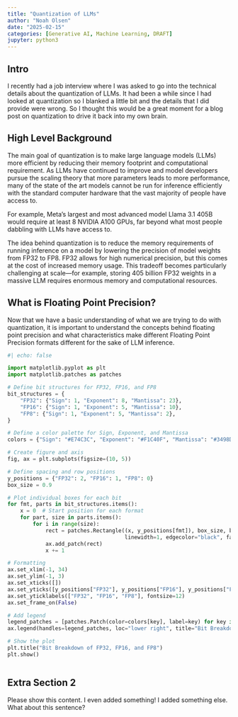```yaml
---
title: "Quantization of LLMs"
author: "Noah Olsen"
date: "2025-02-15"
categories: [Generative AI, Machine Learning, DRAFT]
jupyter: python3
---
```


## Intro
I recently had a job interview where I was asked to go into the technical details about the quantization of LLMs. It  had been a while since I had looked at quantization so I blanked a little bit and the details that I did provide were wrong. So I thought this would be a great moment for a blog post on quantization to drive it back into my own brain.

## High Level Background
The main goal of quantization is to make large language models (LLMs) more efficient by reducing their memory footprint and computational requirement. As LLMs have continued to improve and model developers pursue the scaling theory that more parameters leads to more performance, many of the state of the art models cannot be run for inference efficiently with the standard computer hardware that the vast majority of people have access to.

For example, Meta's largest and most advanced model Llama 3.1 405B would require at least 8 NVIDIA A100 GPUs, far beyond what most people dabbling with LLMs have access to.

The idea behind quantization is to reduce the memory requirements of running inference on a model by lowering the precision of model weights from FP32 to FP8. FP32 allows for high numerical precision, but this comes at the cost of increased memory usage. This tradeoff becomes particularly challenging at scale—for example, storing 405 billion FP32 weights in a massive LLM requires enormous memory and computational resources.

## What is Floating Point Precision?
Now that we have a basic understanding of what we are trying to do with quantization, it is important to understand the concepts behind floating point precision and what characteristics make different Floating Point Precision formats different for the sake of LLM inference.

```python

#| echo: false

import matplotlib.pyplot as plt
import matplotlib.patches as patches

# Define bit structures for FP32, FP16, and FP8
bit_structures = {
    "FP32": {"Sign": 1, "Exponent": 8, "Mantissa": 23},
    "FP16": {"Sign": 1, "Exponent": 5, "Mantissa": 10},
    "FP8": {"Sign": 1, "Exponent": 5, "Mantissa": 2},
}

# Define a color palette for Sign, Exponent, and Mantissa
colors = {"Sign": "#E74C3C", "Exponent": "#F1C40F", "Mantissa": "#3498DB"}

# Create figure and axis
fig, ax = plt.subplots(figsize=(10, 5))

# Define spacing and row positions
y_positions = {"FP32": 2, "FP16": 1, "FP8": 0}
box_size = 0.9

# Plot individual boxes for each bit
for fmt, parts in bit_structures.items():
    x = 0  # Start position for each format
    for part, size in parts.items():
        for i in range(size):
            rect = patches.Rectangle((x, y_positions[fmt]), box_size, box_size, 
                                     linewidth=1, edgecolor="black", facecolor=colors[part])
            ax.add_patch(rect)
            x += 1

# Formatting
ax.set_xlim(-1, 34)
ax.set_ylim(-1, 3)
ax.set_xticks([])
ax.set_yticks([y_positions["FP32"], y_positions["FP16"], y_positions["FP8"]])
ax.set_yticklabels(["FP32", "FP16", "FP8"], fontsize=12)
ax.set_frame_on(False)

# Add legend
legend_patches = [patches.Patch(color=colors[key], label=key) for key in colors]
ax.legend(handles=legend_patches, loc="lower right", title="Bit Breakdown")

# Show the plot
plt.title("Bit Breakdown of FP32, FP16, and FP8")
plt.show()



```

## Extra Section 2
Please show this content. I even added something! I added something else. What about this sentence?